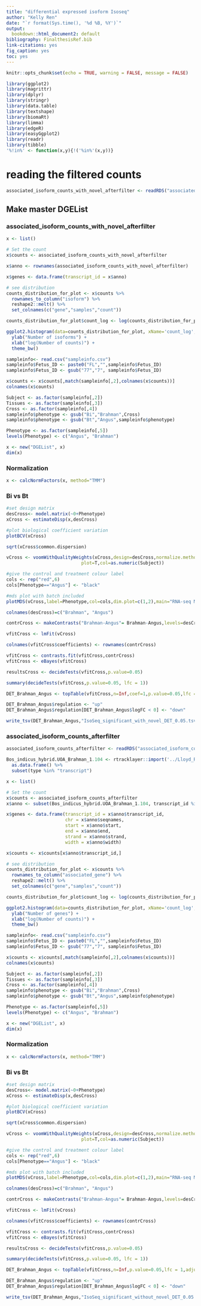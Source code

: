 ```yaml
---
title: "differential expressed isoform Isoseq"
author: "Kelly Ren"
date: "`r format(Sys.time(), '%d %B, %Y')`"
output:
  bookdown::html_document2: default
bibliography: FinalthesisRef.bib
link-citations: yes
fig_caption: yes
toc: yes
---
```


```r
knitr::opts_chunk$set(echo = TRUE, warning = FALSE, message = FALSE)
```

```r
library(ggplot2)
library(magrittr)
library(dplyr)
library(stringr)
library(data.table)
library(textshape)
library(biomaRt)
library(limma)
library(edgeR)
library(easyGgplot2)
library(readr)
library(tibble)
'%!in%' <- function(x,y){!('%in%'(x,y))}
```

# reading the filtered counts

```r
associated_isoform_counts_with_novel_afterfilter <- readRDS("associated_isoform_counts_with_novel_afterfilter.rds")
```

## Make master DGEList 
### associated_isoform_counts_with_novel_afterfilter
```r
x <- list()

# Set the count
x$counts <- associated_isoform_counts_with_novel_afterfilter

x$anno <- rownames(associated_isoform_counts_with_novel_afterfilter)

x$genes <- data.frame(transcript_id = x$anno)
```

```r
# see distribution
counts_distribution_for_plot <- x$counts %>%
  rownames_to_column("isoform") %>%
  reshape2::melt() %>%
  set_colnames(c("gene","samples","count"))

counts_distribution_for_plot$count_log <- log(counts_distribution_for_plot$count)

ggplot2.histogram(data=counts_distribution_for_plot, xName='count_log', groupName='samples') +
  ylab("Number of isoforms") + 
  xlab("log(Number of counts)") + 
  theme_bw()
```

```r
sampleinfo<- read.csv("sampleinfo.csv")
sampleinfo$Fetus_ID <- paste0("FL","",sampleinfo$Fetus_ID)
sampleinfo$Fetus_ID <- gsub("77","7", sampleinfo$Fetus_ID)
```

```r
x$counts <- x$counts[,match(sampleinfo[,2],colnames(x$counts))]
colnames(x$counts)

Subject <- as.factor(sampleinfo[,2])
Tissues <- as.factor(sampleinfo[,3])
Cross <- as.factor(sampleinfo[,4])
sampleinfo$phenotype <- gsub("Bi","Brahman",Cross)
sampleinfo$phenotype <- gsub("Bt","Angus",sampleinfo$phenotype)

Phenotype <- as.factor(sampleinfo[,5])
levels(Phenotype) <- c("Angus", "Brahman")

x <- new("DGEList", x)
dim(x)
```

### Normalization 

```r
x <- calcNormFactors(x, method="TMM")
```

### Bi vs Bt
```r
#set design matrix
desCross<- model.matrix(~0+Phenotype)
xCross <- estimateDisp(x,desCross)

#plot biological coefficient variation
plotBCV(xCross)

sqrt(xCross$common.dispersion)

vCross <- voomWithQualityWeights(xCross,design=desCross,normalize.method = "none",
                            plot=T,col=as.numeric(Subject))

#give the control and treatment colour label
cols <- rep("red",6)
cols[Phenotype=="Angus"] <- "black"

#mds plot with batch included
plotMDS(vCross,label=Phenotype,col=cols,dim.plot=c(1,2),main="RNA-seq MDSplot")

colnames(desCross)=c("Brahman", "Angus")

contrCross <- makeContrasts("Brahman-Angus"= Brahman-Angus,levels=desCross)

vfitCross <- lmFit(vCross)

colnames(vfitCross$coefficients) <- rownames(contrCross)

vfitCross <- contrasts.fit(vfitCross,contrCross)
vfitCross <- eBayes(vfitCross)

resultsCross <- decideTests(vfitCross,p.value=0.05)

summary(decideTests(vfitCross,p.value=0.05, lfc = 1))

DET_Brahman_Angus <- topTable(vfitCross,n=Inf,coef=1,p.value=0.05,lfc = 1,adjust.method="fdr")

DET_Brahman_Angus$regulation <- "up"
DET_Brahman_Angus$regulation[DET_Brahman_Angus$logFC < 0] <- "down"
```

```r
write_tsv(DET_Brahman_Angus,"IsoSeq_significant_with_novel_DET_0.05.tsv")
```

### associated_isoform_counts_afterfilter
```r
associated_isoform_counts_afterfilter <- readRDS("associated_isoform_counts_afterfilter.rds")
```

```r
Bos_indicus_hybrid.UOA_Brahman_1.104 <- rtracklayer::import('../Lloyd_RNAseq_cattle_R/Bos_indicus_hybrid.UOA_Brahman_1.104.gtf') %>% 
  as.data.frame() %>% 
  subset(type %in% "transcript")
```

```r
x <- list()

# Set the count
x$counts <- associated_isoform_counts_afterfilter
x$anno <- subset(Bos_indicus_hybrid.UOA_Brahman_1.104, transcript_id %in% rownames(x$counts))

x$genes <- data.frame(transcript_id = x$anno$transcript_id,
                      chr = x$anno$seqnames,
                      start = x$anno$start,
                      end = x$anno$end,
                      strand = x$anno$strand,
                      width = x$anno$width)

x$counts <- x$counts[x$anno$transcript_id,]
```

```r
# see distribution
counts_distribution_for_plot <- x$counts %>%
  rownames_to_column("associated_gene") %>%
  reshape2::melt() %>%
  set_colnames(c("gene","samples","count"))

counts_distribution_for_plot$count_log <- log(counts_distribution_for_plot$count)

ggplot2.histogram(data=counts_distribution_for_plot, xName='count_log', groupName='samples') +
  ylab("Number of genes") + 
  xlab("log(Number of counts)") + 
  theme_bw()
```

```r
sampleinfo<- read.csv("sampleinfo.csv")
sampleinfo$Fetus_ID <- paste0("FL","",sampleinfo$Fetus_ID)
sampleinfo$Fetus_ID <- gsub("77","7", sampleinfo$Fetus_ID)
```

```r
x$counts <- x$counts[,match(sampleinfo[,2],colnames(x$counts))]
colnames(x$counts)

Subject <- as.factor(sampleinfo[,2])
Tissues <- as.factor(sampleinfo[,3])
Cross <- as.factor(sampleinfo[,4])
sampleinfo$phenotype <- gsub("Bi","Brahman",Cross)
sampleinfo$phenotype <- gsub("Bt","Angus",sampleinfo$phenotype)

Phenotype <- as.factor(sampleinfo[,5])
levels(Phenotype) <- c("Angus", "Brahman")

x <- new("DGEList", x)
dim(x)
```

### Normalization 

```r
x <- calcNormFactors(x, method="TMM")
```

### Bi vs Bt
```r
#set design matrix
desCross<- model.matrix(~0+Phenotype)
xCross <- estimateDisp(x,desCross)

#plot biological coefficient variation
plotBCV(xCross)

sqrt(xCross$common.dispersion)

vCross <- voomWithQualityWeights(xCross,design=desCross,normalize.method = "none",
                            plot=T,col=as.numeric(Subject))

#give the control and treatment colour label
cols <- rep("red",6)
cols[Phenotype=="Angus"] <- "black"

#mds plot with batch included
plotMDS(vCross,label=Phenotype,col=cols,dim.plot=c(1,2),main="RNA-seq MDSplot")

colnames(desCross)=c("Brahman", "Angus")

contrCross <- makeContrasts("Brahman-Angus"= Brahman-Angus,levels=desCross)

vfitCross <- lmFit(vCross)

colnames(vfitCross$coefficients) <- rownames(contrCross)

vfitCross <- contrasts.fit(vfitCross,contrCross)
vfitCross <- eBayes(vfitCross)

resultsCross <- decideTests(vfitCross,p.value=0.05)

summary(decideTests(vfitCross,p.value=0.05, lfc = 1))

DET_Brahman_Angus <- topTable(vfitCross,n=Inf,p.value=0.05,lfc = 1,adjust.method="fdr")

DET_Brahman_Angus$regulation <- "up"
DET_Brahman_Angus$regulation[DET_Brahman_Angus$logFC < 0] <- "down"
```

```r
write_tsv(DET_Brahman_Angus,"IsoSeq_significant_without_novel_DET_0.05.tsv")
```
